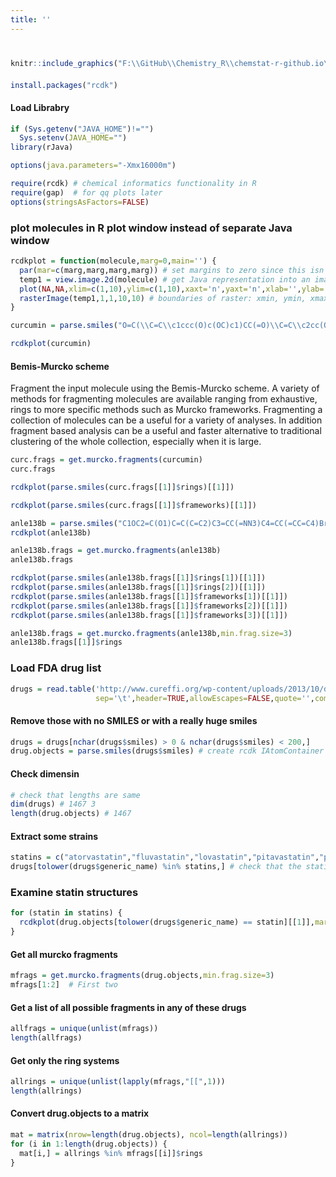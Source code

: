 ```yaml
---
title: ''
---
```


<div style="margin-bottom:40px;">
</div>

```r
knitr::include_graphics("F:\\GitHub\\Chemistry_R\\chemstat-r-github.io\\Image\\PNG_FILE_04\\rCDK.png")
```

<div style="margin-bottom:20px;">
</div>

```r
install.packages("rcdk")
```

####  Load Librabry

```r

if (Sys.getenv("JAVA_HOME")!="")
  Sys.setenv(JAVA_HOME="")
library(rJava)

options(java.parameters="-Xmx16000m") 

require(rcdk) # chemical informatics functionality in R
require(gap)  # for qq plots later
options(stringsAsFactors=FALSE)
```

###  plot molecules in R plot window instead of separate Java window

```r
rcdkplot = function(molecule,marg=0,main='') {
  par(mar=c(marg,marg,marg,marg)) # set margins to zero since this isn't a real plot
  temp1 = view.image.2d(molecule) # get Java representation into an image matrix. set number of pixels you want horiz and vertical
  plot(NA,NA,xlim=c(1,10),ylim=c(1,10),xaxt='n',yaxt='n',xlab='',ylab='',main=main) # create an empty plot
  rasterImage(temp1,1,1,10,10) # boundaries of raster: xmin, ymin, xmax, ymax. here i set them equal to plot boundaries
}
```


```r
curcumin = parse.smiles("O=C(\\C=C\\c1ccc(O)c(OC)c1)CC(=O)\\C=C\\c2cc(OC)c(O)cc2")[[1]] 
```


```r
rcdkplot(curcumin)
```

#### Bemis-Murcko scheme

Fragment the input molecule using the Bemis-Murcko scheme. A variety of methods for fragmenting molecules are available ranging from exhaustive, rings to more specific methods such as Murcko frameworks. Fragmenting a collection of molecules can be a useful for a variety of analyses. In addition fragment based analysis can be a useful and faster alternative to traditional clustering of the whole collection, especially when it is large.

```r
curc.frags = get.murcko.fragments(curcumin)
curc.frags
```

```r
rcdkplot(parse.smiles(curc.frags[[1]]$rings)[[1]])
```

```r
rcdkplot(parse.smiles(curc.frags[[1]]$frameworks)[[1]])
```
```r
anle138b = parse.smiles("C1OC2=C(O1)C=C(C=C2)C3=CC(=NN3)C4=CC(=CC=C4)Br")[[1]]
rcdkplot(anle138b)
```
```r
anle138b.frags = get.murcko.fragments(anle138b)
anle138b.frags
```

```r
rcdkplot(parse.smiles(anle138b.frags[[1]]$rings[1])[[1]])
rcdkplot(parse.smiles(anle138b.frags[[1]]$rings[2])[[1]])
rcdkplot(parse.smiles(anle138b.frags[[1]]$frameworks[1])[[1]])
rcdkplot(parse.smiles(anle138b.frags[[1]]$frameworks[2])[[1]])
rcdkplot(parse.smiles(anle138b.frags[[1]]$frameworks[3])[[1]])
```

```r
anle138b.frags = get.murcko.fragments(anle138b,min.frag.size=3)
anle138b.frags[[1]]$rings
```

### Load FDA drug list

```r
drugs = read.table('http://www.cureffi.org/wp-content/uploads/2013/10/drugs.txt',
                   sep='\t',header=TRUE,allowEscapes=FALSE,quote='',comment.char='')
```

#### Remove those with no SMILES or with a really huge smiles

```r
drugs = drugs[nchar(drugs$smiles) > 0 & nchar(drugs$smiles) < 200,]
drug.objects = parse.smiles(drugs$smiles) # create rcdk IAtomContainer objects for each drug
```

#### Check dimensin

```r
# check that lengths are same
dim(drugs) # 1467 3
length(drug.objects) # 1467
```

#### Extract some strains

```r
statins = c("atorvastatin","fluvastatin","lovastatin","pitavastatin","pravastatin","rosuvastatin","simvastatin")
drugs[tolower(drugs$generic_name) %in% statins,] # check that the statins are in the drug list
```

### Examine statin structures

```r
for (statin in statins) {
  rcdkplot(drug.objects[tolower(drugs$generic_name) == statin][[1]],marg=2,main=statin)
}
```

#### Get all murcko fragments

```r
mfrags = get.murcko.fragments(drug.objects,min.frag.size=3) 
mfrags[1:2]  # First two
```

#### Get a list of all possible fragments in any of these drugs

```r
allfrags = unique(unlist(mfrags))
length(allfrags) 
```

#### Get only the ring systems

```r
allrings = unique(unlist(lapply(mfrags,"[[",1)))
length(allrings) 
```

#### Convert drug.objects to a matrix


```r
mat = matrix(nrow=length(drug.objects), ncol=length(allrings))
for (i in 1:length(drug.objects)) {
  mat[i,] = allrings %in% mfrags[[i]]$rings
}
```

